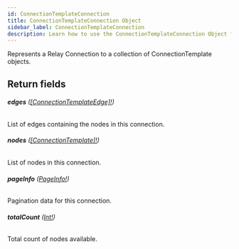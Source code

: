 ```yaml
---
id: ConnectionTemplateConnection
title: ConnectionTemplateConnection Object
sidebar_label: ConnectionTemplateConnection
description: Learn how to use the ConnectionTemplateConnection Object for Builder's API.
---
```


Represents a Relay Connection to a collection of ConnectionTemplate objects.

## Return fields

###### <b>edges</b> ([[ConnectionTemplateEdge]!](/self-managed/composer/builder/api/schema/object/ConnectionTemplateEdge.mdx))

List of edges containing the nodes in this connection.

###### <b>nodes</b> ([[ConnectionTemplate]!](/self-managed/composer/builder/api/schema/object/ConnectionTemplate.mdx))

List of nodes in this connection.

###### <b>pageInfo</b> ([PageInfo!](/self-managed/composer/builder/api/schema/object/PageInfo.mdx))

Pagination data for this connection.

###### <b>totalCount</b> ([Int!](/self-managed/composer/builder/api/schema/scalar/Int.mdx))

Total count of nodes available.
